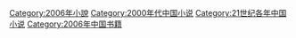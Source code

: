 [[Category:2006年小說|Category:2006年小說]]
[[Category:2000年代中国小说|Category:2000年代中国小说]]
[[Category:21世纪各年中国小说|Category:21世纪各年中国小说]]
[[Category:2006年中国书籍|Category:2006年中国书籍]]